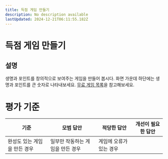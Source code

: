 ```yaml
---
title: 득점 게임 만들기
description: No description available
lastUpdated: 2024-12-21T06:11:55.182Z
---
```


# 득점 게임 만들기

## 설명

생명과 포인트를 창의적으로 보여주는 게임을 만들어 봅시다. 화면 가운데 하단에는 생명과 포인트를 큰 숫자로 나타내보세요. [무료 게임 목록](https://www.kenney.nl/)을 참고해보세요.

# 평가 기준

기준 | 모범 답안 | 적당한 답안 | 개선이 필요한 답안
--- | --- | --- | ---
 | 완성도 있는 게임을 만든 경우 | 일부만 작동하는 게임을 만든 경우 | 게임에 오류가 있는 경우


